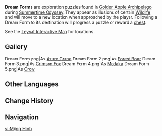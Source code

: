 {{Terminology Infobox
|image        = Dream Form.png
|caption      = A Dream Form as an [[Azure Crane]]
|type         = Exploration
|area         = Golden Apple Archipelago
|event        = Summertime Odyssey
}}
'''Dream Forms''' are exploration puzzles found in [[Golden Apple Archipelago/2.8|Golden Apple Archipelago]] during [[Summertime Odyssey]]. They appear as illusions of certain [[Wildlife]] and will move to a new location when approached by the player. Following a Dream Form to its destination will progress a puzzle or reward a [[chest]].

See the [https://act.hoyolab.com/ys/app/interactive-map/index.html#/map/12?shown_types=368 Teyvat Interactive Map] for locations.

==Gallery==
<gallery>
Dream Form.png|As [[Azure Crane]]
Dream Form 2.png|As [[Forest Boar]]
Dream Form 3.png|As [[Crimson Fox]]
Dream Form 4.png|As [[Medaka]]
Dream Form 5.png|As [[Crow]]
</gallery>

==Other Languages==
{{Other Languages|default_hidden=1<!--from [[Mesmerizing_Dream_at_Sea/Story#Memory_2]]; most languages do not have a proper name for this form-->
|en      = "Dream Form"
|zhs     = 「梦形」
|zhs_rm  = "Mèngxíng"
|zht     = 「夢形」
|zht_rm  = "Mèngxíng"
|ja      = 「夢形」
|ja_rm   = "Mukei"{{Assumed}}
|ko      = 「꿈의 형태」
|ko_rm   = "Kkum-ui Hyeongtae"
|es      = <!--___ translúcido como los Seelies-->
|fr      = <!--___ translucide-->
|ru      = <!--прозрачный ___-->
|th      = <!--___ ที่มีสีสันแบบ Seelie-->
|vi      = {{tt|Mộng Hình|夢形}}
|de      = „Traumgestalt“
|id      = <!--roh yang berbentuk ___-->
|pt      = <!--___ com forma da Seelie-->
|tr      = 
|it      = 
}}

==Change History==
{{Change History|2.8}}

==Navigation==
{{Exploration Navbox}}

[[vi:Mộng Hình]]